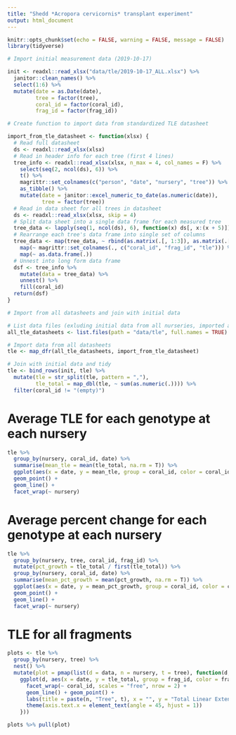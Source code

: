 ```yaml
---
title: "Shedd *Acropora cervicornis* transplant experiment"
output: html_document
---
```


```r
knitr::opts_chunk$set(echo = FALSE, warning = FALSE, message = FALSE)
library(tidyverse)
```


```r
# Import initial measurement data (2019-10-17)

init <- readxl::read_xlsx("data/tle/2019-10-17_ALL.xlsx") %>%
  janitor::clean_names() %>%
  select(1:6) %>%
  mutate(date = as.Date(date),
         tree = factor(tree),
         coral_id = factor(coral_id),
         frag_id = factor(frag_id))
```


```r
# Create function to import data from standardized TLE datasheet

import_from_tle_datasheet <- function(xlsx) {
  # Read full datasheet
  ds <- readxl::read_xlsx(xlsx)
  # Read in header info for each tree (first 4 lines)
  tree_info <- readxl::read_xlsx(xlsx, n_max = 4, col_names = F) %>%
    select(seq(2, ncol(ds), 6)) %>%
    t() %>%
    magrittr::set_colnames(c("person", "date", "nursery", "tree")) %>%
    as_tibble() %>%
    mutate(date = janitor::excel_numeric_to_date(as.numeric(date)),
           tree = factor(tree))
  # Read in data sheet for all trees in datasheet
  ds <- readxl::read_xlsx(xlsx, skip = 4)
  # Split data sheet into a single data frame for each measured tree
  tree_data <- lapply(seq(1, ncol(ds), 6), function(x) ds[, x:(x + 5)])
  # Rearrange each tree's data frame into single set of columns
  tree_data <- map(tree_data, ~ rbind(as.matrix(.[, 1:3]), as.matrix(.[, 4:6]))) %>%
    map(~ magrittr::set_colnames(., c("coral_id", "frag_id", "tle"))) %>%
    map(~ as.data.frame(.))
  # Unnest into long form data frame
  dsf <- tree_info %>%
    mutate(data = tree_data) %>%
    unnest() %>%
    fill(coral_id)
  return(dsf)
}
```


```r
# Import from all datasheets and join with initial data

# List data files (exluding initial data from all nurseries, imported above)
all_tle_datasheets <- list.files(path = "data/tle", full.names = TRUE) %>% setdiff("data/tle/2019-10-17_ALL.xlsx")

# Import data from all datasheets
tle <- map_dfr(all_tle_datasheets, import_from_tle_datasheet)

# Join with initial data and tidy
tle <- bind_rows(init, tle) %>%
  mutate(tle = str_split(tle, pattern = ","),
         tle_total = map_dbl(tle, ~ sum(as.numeric(.)))) %>%
  filter(coral_id != "(empty)")
```

# Average TLE for each genotype at each nursery
```r
tle %>%
  group_by(nursery, coral_id, date) %>%
  summarise(mean_tle = mean(tle_total, na.rm = T)) %>%
  ggplot(aes(x = date, y = mean_tle, group = coral_id, color = coral_id)) +
  geom_point() +
  geom_line() +
  facet_wrap(~ nursery)
```

# Average percent change for each genotype at each nursery
```r
tle %>%
  group_by(nursery, tree, coral_id, frag_id) %>%
  mutate(pct_growth = tle_total / first(tle_total)) %>%
  group_by(nursery, coral_id, date) %>%
  summarise(mean_pct_growth = mean(pct_growth, na.rm = T)) %>%
  ggplot(aes(x = date, y = mean_pct_growth, group = coral_id, color = coral_id)) +
  geom_point() +
  geom_line() +
  facet_wrap(~ nursery)
```

# TLE for all fragments
```r
plots <- tle %>%
  group_by(nursery, tree) %>%
  nest() %>%
  mutate(plot = pmap(list(d = data, n = nursery, t = tree), function(d, n, t) {
    ggplot(d, aes(x = date, y = tle_total, group = frag_id, color = frag_id)) +
      facet_wrap(~ coral_id, scales = "free", nrow = 2) +
      geom_line() + geom_point() +
      labs(title = paste(n, "Tree", t), x = "", y = "Total Linear Extension (cm)") +
      theme(axis.text.x = element_text(angle = 45, hjust = 1))
    }))

plots %>% pull(plot)
```

